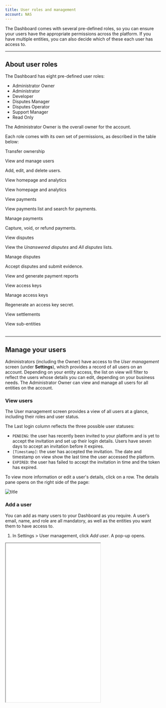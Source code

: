 ```yaml
---
title: User roles and management
account: NAS
---
```


The Dashboard comes with several pre-defined roles, so you can ensure your users have the appropriate permissions across the platform. If you have multiple entities, you can also decide which of these each user has access to.

---

## About user roles

The Dashboard has eight pre-defined user roles:

- Administrator Owner
- Administrator
- Developer
- Disputes Manager
- Disputes Operator
- Support Manager
- Read Only

The Administrator Owner is the overall owner for the account.

Each role comes with its own set of permissions, as described in the table below:

<Table>
<TableHead headers={['Permission','Administrator owner','Administrator','Developer','Disputes Manager','Disputes Operator','Support Manager','Read only']}/>
<TableBody>
<TableRow>
<TableCell>

Transfer ownership

</TableCell>
<TableCell>
<TableTicCell type="check" />
</TableCell>
<TableCell>
<TableTicCell type="error" />
</TableCell>
<TableCell>
<TableTicCell type="error" />
</TableCell>
<TableCell>
<TableTicCell type="error" />
</TableCell>
<TableCell>
<TableTicCell type="error" />
</TableCell>
<TableCell>
<TableTicCell type="error" />
</TableCell>
<TableCell>
<TableTicCell type="error" />
</TableCell>
</TableRow>
<TableRow>
<TableCell>

View and manage users

<InfoBox>

Add, edit, and delete users.

</InfoBox>

</TableCell>
<TableCell>
<TableTicCell type="check" />
</TableCell>
<TableCell>
<TableTicCell type="check" />
</TableCell>
<TableCell>
<TableTicCell type="error" />
</TableCell>
<TableCell>
<TableTicCell type="error" />
</TableCell>
<TableCell>
<TableTicCell type="error" />
</TableCell>
<TableCell>
<TableTicCell type="error" />
</TableCell>
<TableCell>
<TableTicCell type="error" />
</TableCell>
</TableRow>
<TableRow>
<TableCell>

View homepage and analytics

</TableCell>
<TableCell>
<TableTicCell type="check" />
</TableCell>
<TableCell>
<TableTicCell type="check" />
</TableCell>
<TableCell>
<TableTicCell type="check" />
</TableCell>
<TableCell>
<TableTicCell type="check" />
</TableCell>
<TableCell>
<TableTicCell type="error" />
</TableCell>
<TableCell>
<TableTicCell type="check" />
</TableCell>
<TableCell>
<TableTicCell type="check" />
</TableCell>
</TableRow>
<TableRow>
<TableCell>

View homepage and analytics

</TableCell>
<TableCell>
<TableTicCell type="check" />
</TableCell>
<TableCell>
<TableTicCell type="check" />
</TableCell>
<TableCell>
<TableTicCell type="check" />
</TableCell>
<TableCell>
<TableTicCell type="check" />
</TableCell>
<TableCell>
<TableTicCell type="error" />
</TableCell>
<TableCell>
<TableTicCell type="check" />
</TableCell>
<TableCell>
<TableTicCell type="check" />
</TableCell>
</TableRow>
<TableRow>
<TableCell>

View payments

<InfoBox>

View payments list and search for payments.

</InfoBox>

</TableCell>
<TableCell>
<TableTicCell type="check" />
</TableCell>
<TableCell>
<TableTicCell type="check" />
</TableCell>
<TableCell>
<TableTicCell type="check" />
</TableCell>
<TableCell>
<TableTicCell type="check" />
</TableCell>
<TableCell>
<TableTicCell type="error" />
</TableCell>
<TableCell>
<TableTicCell type="check" />
</TableCell>
<TableCell>
<TableTicCell type="check" />
</TableCell>
</TableRow>
<TableRow>
<TableCell>

Manage payments

<InfoBox>

Capture, void, or refund payments.

</InfoBox>

</TableCell>
<TableCell>
<TableTicCell type="check" />
</TableCell>
<TableCell>
<TableTicCell type="check" />
</TableCell>
<TableCell>
<TableTicCell type="error" />
</TableCell>
<TableCell>
<TableTicCell type="error" />
</TableCell>
<TableCell>
<TableTicCell type="error" />
</TableCell>
<TableCell>
<TableTicCell type="check" />
</TableCell>
<TableCell>
<TableTicCell type="check" />
</TableCell>
</TableRow>
<TableRow>
<TableCell>

View disputes

<InfoBox>

View the *Unanswered disputes* and *All disputes* lists.

</InfoBox>

</TableCell>
<TableCell>
<TableTicCell type="check" />
</TableCell>
<TableCell>
<TableTicCell type="check" />
</TableCell>
<TableCell>
<TableTicCell type="error" />
</TableCell>
<TableCell>
<TableTicCell type="check" />
</TableCell>
<TableCell>
<TableTicCell type="check" />
</TableCell>
<TableCell>
<TableTicCell type="check" />
</TableCell>
<TableCell>
<TableTicCell type="check" />
</TableCell>
</TableRow>
<TableRow>
<TableCell>

Manage disputes

<InfoBox>

Accept disputes and submit evidence.

</InfoBox>

</TableCell>
<TableCell>
<TableTicCell type="check" />
</TableCell>
<TableCell>
<TableTicCell type="check" />
</TableCell>
<TableCell>
<TableTicCell type="error" />
</TableCell>
<TableCell>
<TableTicCell type="check" />
</TableCell>
<TableCell>
<TableTicCell type="check" />
</TableCell>
<TableCell>
<TableTicCell type="check" />
</TableCell>
<TableCell>
<TableTicCell type="error" />
</TableCell>
</TableRow>
<TableRow>
<TableCell>

View and generate payment reports

</TableCell>
<TableCell>
<TableTicCell type="check" />
</TableCell>
<TableCell>
<TableTicCell type="check" />
</TableCell>
<TableCell>
<TableTicCell type="check" />
</TableCell>
<TableCell>
<TableTicCell type="check" />
</TableCell>
<TableCell>
<TableTicCell type="error" />
</TableCell>
<TableCell>
<TableTicCell type="check" />
</TableCell>
<TableCell>
<TableTicCell type="check" />
</TableCell>
</TableRow>
<TableRow>
<TableCell>

View access keys

</TableCell>
<TableCell>
<TableTicCell type="check" />
</TableCell>
<TableCell>
<TableTicCell type="check" />
</TableCell>
<TableCell>
<TableTicCell type="check" />
</TableCell>
<TableCell>
<TableTicCell type="error" />
</TableCell>
<TableCell>
<TableTicCell type="error" />
</TableCell>
<TableCell>
<TableTicCell type="error" />
</TableCell>
<TableCell>
<TableTicCell type="error" />
</TableCell>
</TableRow>
<TableRow>
<TableCell>

Manage access keys

<InfoBox>

Regenerate an access key secret.

</InfoBox>

</TableCell>
<TableCell>
<TableTicCell type="check" />
</TableCell>
<TableCell>
<TableTicCell type="error" />
</TableCell>
<TableCell>
<TableTicCell type="error" />
</TableCell>
<TableCell>
<TableTicCell type="error" />
</TableCell>
<TableCell>
<TableTicCell type="error" />
</TableCell>
<TableCell>
<TableTicCell type="error" />
</TableCell>
<TableCell>
<TableTicCell type="error" />
</TableCell>
</TableRow>
<TableRow>
<TableCell>

View settlements

</TableCell>
<TableCell>
<TableTicCell type="check" />
</TableCell>
<TableCell>
<TableTicCell type="check" />
</TableCell>
<TableCell>
<TableTicCell type="error" />
</TableCell>
<TableCell>
<TableTicCell type="error" />
</TableCell>
<TableCell>
<TableTicCell type="error" />
</TableCell>
<TableCell>
<TableTicCell type="check" />
</TableCell>
<TableCell>
<TableTicCell type="error" />
</TableCell>
</TableRow>
<TableRow>
<TableCell>

View sub-entities

</TableCell>
<TableCell>
<TableTicCell type="check" />
</TableCell>
<TableCell>
<TableTicCell type="check" />
</TableCell>
<TableCell>
<TableTicCell type="error" />
</TableCell>
<TableCell>
<TableTicCell type="check" />
</TableCell>
<TableCell>
<TableTicCell type="error" />
</TableCell>
<TableCell>
<TableTicCell type="check" />
</TableCell>
<TableCell>
<TableTicCell type="check" />
</TableCell>
</TableRow>
</TableBody>
</Table>

---

## Manage your users

Administrators (including the Owner) have access to the *User management* screen (under **Settings**), which provides a record of all users on an account. Depending on your entity access, the list on view will filter to reflect the users whose details you can edit, depending on your business needs. The Administrator Owner can view and manage all users for all entities on the account. 

### View users

The User management screen provides a view of all users at a glance, including their roles and user status.

The Last login column reflects the three possible user statuses:

- `PENDING`: the user has recently been invited to your platform and is yet to accept the invitation and set up their login details. Users have seven days to accept an invitation before it expires.
- `[Timestamp]`: the user has accepted the invitation. The date and timestamp on view show the last time the user accessed the platform. 
- `EXPIRED`: the user has failed to accept the invitation in time and the token has expired.

To view more information or edit a user's details, click on a row. The details pane opens on the right side of the page:

![title](/NAS/Dashboard/User_roles_and_management/user_details.png)

### Add a user

You can add as many users to your Dashboard as you require. A user’s email, name, and role are all mandatory, as well as the entities you want them to have access to.

1. In Settings > User management, click _Add user_. A pop-up opens.

<Box horizontal="sm" align="center">
  <Iframe
    src="/NAS/Dashboard/User_roles_and_management/add_user.png"
    height='514'
    width='306'
  />
</Box>

2. Enter the user's Email, First name, and Last name.
3. Select the *Role* you want the user to have. By default, this is set to Read Only.
4. Tick the Legal entities you want the user to have access to.

<TipBox variant='note'>

You can only assign a user to the entities that you have access to. Once added, another Administrator can amend the user’s access if required.

</TipBox>

5. Click _Add user_.

A confirmation message pops up and the new user is added to the bottom of the list on the User management screen.

![title](/NAS/Dashboard/User_roles_and_management/pending_user.png)

<TipBox>

The new user has a `PENDING` status. When they activate their account, this will be replaced with a timestamp.

</TipBox>

### Edit a user

Edit an existing user's role and entity access.

1. In Settings > User management, click on a user. The details pane opens on the right side of your screen.
2. Use the Role drop-down to update a user's role.
3. Tick or untick the Legal entities you want the user to have access to.
4. Click _Save_ to confirm.

The user's details are updated.

### Delete a user

Delete a user to revoke all their access rights and completely remove them from the platform.

1. In Settings > User management, click on a user. The details pane opens on the right side of your screen.
2. In the top right of the details pane, click _Delete_ user.
3. To confirm, click _Delete user_ again.

<Box horizontal="sm" align="center">
  <Iframe
    src="/NAS/Dashboard/User_roles_and_management/delete_user.png"
    height='253'
    width='402'
  />
</Box>

A confirmation message pops up and the user is removed from the User management screen.

## Transfer ownership to another user

If you are the Administrator Owner, you can transfer the ownership of the entire account over to another user—as long as they are an Administrator.

<TipBox variant='note'>

Transferring ownership to another user grants them access to all the entities on the account.

</TipBox>

1. In *Settings* > *User management*, click on a user. The details pane opens on the right side of your screen.
2. In the top right of the details pane, click _Transfer ownership_. Note that this button is only visible to the Administrator Owner.
3. Enter your password.
4. To confirm, click _Transfer ownership_ again. A confirmation messages pops up. The chosen user's role is updated to Administrator Owner (`Owner`). Your role is updated to Administrator (`Admin`).


